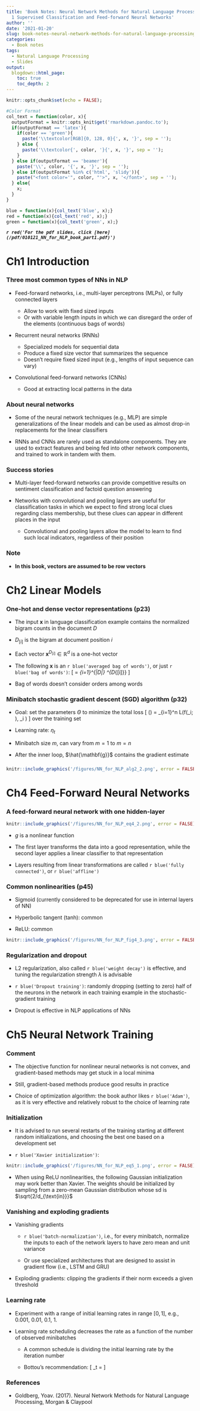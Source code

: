 ```yaml
---
title: 'Book Notes: Neural Network Methods for Natural Language Processing -- Part
  1 Supervised Classification and Feed-forward Neural Networks'
author: ''
date: '2021-01-20'
slug: book-notes-neural-network-methods-for-natural-language-processing-part-1-supervised-classification-and-feed-forward-neural-networks
categories:
  - Book notes
tags:
  - Natural Language Processing
  - Slides
output:
  blogdown::html_page:
    toc: true
    toc_depth: 2
---
```


```r
knitr::opts_chunk$set(echo = FALSE);

#Color Format
col_text = function(color, x){
  outputFormat = knitr::opts_knit$get('rmarkdown.pandoc.to');
  if(outputFormat == 'latex'){
    if(color == 'green'){
      paste('\\textcolor[RGB]{0, 128, 0}{', x, '}', sep = '');
    } else {
      paste('\\textcolor{', color, '}{', x, '}', sep = '');
    }
  } else if(outputFormat == 'beamer'){
    paste('\\', color, '{', x, '}', sep = '');
  } else if(outputFormat %in% c('html', 'slidy')){
    paste("<font color='", color, "'>", x, '</font>', sep = '');
  } else{
    x;
  }
}

blue = function(x){col_text('blue', x);}
red = function(x){col_text('red', x);}
green = function(x){col_text('green', x);}
```

***`r red('For the pdf slides, click [here](/pdf/010121_NN_for_NLP_book_part1.pdf)')`***

# Ch1 Introduction



### Three most common types of NNs in NLP

*  Feed-forward networks, i.e., multi-layer perceptrons (MLPs), or fully connected layers

    - Allow to work with fixed sized inputs
    - Or with variable length inputs in which we can disregard the order of the elements (continuous bags of words)
    

* Recurrent neural networks (RNNs)

    - Specialized models for sequential data
    - Produce a fixed size vector that summarizes the sequence
    - Doesn't require fixed sized input (e.g., lengths of input sequence can vary)
    
* Convolutional feed-forward networks (CNNs)

    - Good at extracting local patterns in the data
    
### About neural networks

* Some of the neural network techniques (e.g., MLP) are simple generalizations of the linear models and can be used as almost drop-in replacements for the linear classifiers

* RNNs and CNNs are rarely used as standalone components. They are used to extract features and being fed into other network components, and trained to work in tandem with them.

### Success stories

* Multi-layer feed-forward networks can provide competitive results on sentiment classification and factoid question answering

* Networks with convolutional and pooling layers are useful for classification tasks in which we expect to find strong local clues regarding class membership, but these clues can appear in different places in the input

    - Convolutional and pooling layers allow the model to learn to find such local indicators, regardless of their position

### Note

* **In this book, vectors are assumed to be row vectors**

# Ch2 Linear Models

### One-hot and dense vector representations (p23)

* The input $\mathbf{x}$ in language classification example contains the normalized bigram counts in the document $D$

* $D_{[i]}$ is the bigram at document position $i$
* Each vector $\mathbf{x}^{D_{[i]}} \in \mathbb{R}^{d}$ is a one-hot vector

* The following $\mathbf{x}$ is an `r blue('averaged bag of words')`, or just `r blue('bag of words')`: 
\[
\mathbf{x} = \frac{1}{|D|} \sum_{i=1}^{|D|} \mathbf{x}^{D_{[i]}}
\]

* Bag of words doesn't consider orders among words

### Minibatch stochastic gradient descent (SGD) algorithm (p32)

* Goal: set the parameters $\Theta$ to minimize the total loss
\[
\mathcal{L}(\Theta) = \sum_{i=1}^n L\left(f(\mathbf{x}_i; \theta), \mathbf{y}_i  \right)
\]
over the training set

* Learning rate: $\eta_t$

* Minibatch size $m$, can vary from $m=1$ to $m=n$

* After the inner loop, $\hat{\mathbf{g}}$ contains the gradient estimate



###

```r
knitr::include_graphics('/figures/NN_for_NLP_alg2_2.png', error = FALSE)
```

# Ch4 Feed-Forward Neural Networks

### A feed-forward neural network with one hidden-layer

```r
knitr::include_graphics('/figures/NN_for_NLP_eq4_2.png', error = FALSE)
```

* $g$ is a nonlinear function

* The first layer transforms the data into a good representation, while the second layer applies a linear classifier to that representation

* Layers resulting from linear transformations are called `r blue('fully connected')`, or `r blue('affline')`

### Common nonlinearities (p45)

* Sigmoid (currently considered to be deprecated for use in internal layers of NN)

* Hyperbolic tangent (tanh): common

* ReLU: common

```r
knitr::include_graphics('/figures/NN_for_NLP_fig4_3.png', error = FALSE)
```

### Regularization and dropout

* L2 regularization, also called `r blue('weight decay')` is effective, and tuning the regularization strength $\lambda$ is advisable

* `r blue('Dropout training')`: randomly dropping (setting to zero) half of the neurons in the network in each training example in the stochastic-gradient training

* Dropout is effective in NLP applications of NNs

# Ch5 Neural Network Training

### Comment

* The objective function for nonlinear neural networks is not convex, and gradient-based methods may get stuck in a local minima

* Still, gradient-based methods produce good results in practice

* Choice of optimization algorithm: the book author likes `r blue('Adam')`, as it is very effective and relatively robust to the choice of learning rate


### Initialization

* It is advised to run several restarts of the training starting at different random initializations, and choosing the best one based on a development set

* `r blue('Xavier initialization')`:
```r
knitr::include_graphics('/figures/NN_for_NLP_eq5_1.png', error = FALSE)
```

* When using ReLU nonlinearities, the following Gaussian initialization may work better than Xavier. The weights should be initialized by sampling from a zero-mean Gaussian distribution whose sd is $\sqrt{2/d_{\text{in}}}$

### Vanishing and exploding gradients


* Vanishing gradients

    - `r blue('batch-normalization')`, i.e., for every minibatch, normalize the inputs to each of the network layers to have zero mean and unit variance
    
    - Or use specialized architectures that are designed to assist in gradient flow (i.e., LSTM and GRU)

* Exploding gradients: clipping the gradients if their norm exceeds a given threshold


### Learning rate

* Experiment with a range of initial learning rates in range $[0, 1]$, e.g., 0.001, 0.01, 0.1, 1.

* Learning rate scheduling decreases the rate as a function of the number of observed minibatches

    - A common schedule is dividing the initial learning rate by the iteration number
    
    - Bottou's recommendation:
    \[
    \eta_t = \frac{\eta_0}{1 + \eta_0 \lambda t}
    \]



### References

* Goldberg, Yoav. (2017). Neural Network Methods for Natural Language Processing, Morgan & Claypool
